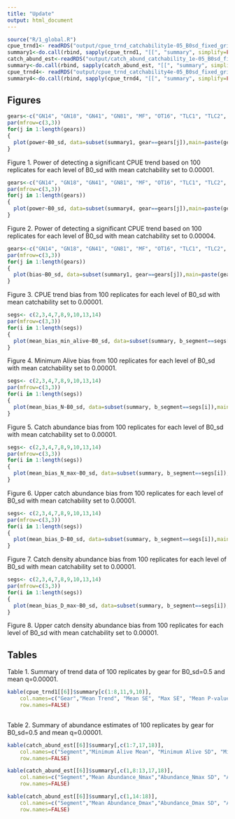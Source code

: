 ```yaml
---
title: "Update"
output: html_document
---
```


<!--
rmarkdown::render("update.Rmd")
-->


```r
source("R/1_global.R")
cpue_trnd1<- readRDS("output/cpue_trnd_catchability1e-05_B0sd_fixed_grid.Rds")
summary1<-do.call(rbind, sapply(cpue_trnd1, "[[", "summary", simplify=FALSE))
catch_abund_est<-readRDS("output/catch_abund_catchability_1e-05_B0sd_fixed_grid.Rds")
summary<-do.call(rbind, sapply(catch_abund_est, "[[", "summary", simplify=FALSE))
cpue_trnd4<- readRDS("output/cpue_trnd_catchability4e-05_B0sd_fixed_grid.Rds")
summary4<-do.call(rbind, sapply(cpue_trnd4, "[[", "summary", simplify=FALSE))
``` 


## Figures
```r
gears<-c("GN14", "GN18", "GN41", "GN81", "MF", "OT16", "TLC1", "TLC2", "TN")
par(mfrow=c(3,3))
for(j in 1:length(gears))
{
  plot(power~B0_sd, data=subset(summary1, gear==gears[j]),main=paste(gears[j]), ylim=c(0,1.2))
}
```

Figure 1. Power of detecting a significant CPUE trend based on 100 replicates for each level of B0_sd with mean catchability set to 0.00001. 

```r
gears<-c("GN14", "GN18", "GN41", "GN81", "MF", "OT16", "TLC1", "TLC2", "TN")
par(mfrow=c(3,3))
for(j in 1:length(gears))
{
  plot(power~B0_sd, data=subset(summary4, gear==gears[j]),main=paste(gears[j]), ylim=c(0,1.2))
}
```

Figure 2. Power of detecting a significant CPUE trend based on 100 replicates for each level of B0_sd with mean catchability set to 0.00004. 

```r
gears<-c("GN14", "GN18", "GN41", "GN81", "MF", "OT16", "TLC1", "TLC2", "TN")
par(mfrow=c(3,3))
for(j in 1:length(gears))
{
  plot(bias~B0_sd, data=subset(summary1, gear==gears[j]),main=paste(gears[j]))
}
```

Figure 3. CPUE trend bias from 100 replicates for each level of B0_sd with mean catchability set to 0.00001. 

```r
segs<- c(2,3,4,7,8,9,10,13,14)
par(mfrow=c(3,3))
for(i in 1:length(segs))
{
  plot(mean_bias_min_alive~B0_sd, data=subset(summary, b_segment==segs[i]),main=paste("Segment",segs[i]))#, "Minimum Alive Bias"))
}
```

Figure 4. Minimum Alive bias from 100 replicates for each level of B0_sd with mean catchability set to 0.00001. 


```r
segs<- c(2,3,4,7,8,9,10,13,14)
par(mfrow=c(3,3))
for(i in 1:length(segs))
{
  plot(mean_bias_N~B0_sd, data=subset(summary, b_segment==segs[i]),main=paste("Segment",segs[i]))#, "Catch Abundance Bias"))
}
```

Figure 5. Catch abundance bias from 100 replicates for each level of B0_sd with mean catchability set to 0.00001. 


```r
segs<- c(2,3,4,7,8,9,10,13,14)
par(mfrow=c(3,3))
for(i in 1:length(segs))
{
  plot(mean_bias_N_max~B0_sd, data=subset(summary, b_segment==segs[i]),main=paste("Segment",segs[i]))#, "Upper Catch Abundance Bias"))
}
```

Figure 6. Upper catch abundance bias from 100 replicates for each level of B0_sd with mean catchability set to 0.00001. 


```r
segs<- c(2,3,4,7,8,9,10,13,14)
par(mfrow=c(3,3))
for(i in 1:length(segs))
{
  plot(mean_bias_D~B0_sd, data=subset(summary, b_segment==segs[i]),main=paste("Segment",segs[i]))#, "Catch Density Abundance Bias"))
}
```

Figure 7. Catch density abundance bias from 100 replicates for each level of B0_sd with mean catchability set to 0.00001.

```r
segs<- c(2,3,4,7,8,9,10,13,14)
par(mfrow=c(3,3))
for(i in 1:length(segs))
{
  plot(mean_bias_D_max~B0_sd, data=subset(summary, b_segment==segs[i]),main=paste("Segment",segs[i]))#, "Upper Catch Density Abundance Bias"))
}
```

Figure 8. Upper catch density abundance bias from 100 replicates for each level of B0_sd with mean catchability set to 0.00001.

## Tables

Table 1. Summary of trend data of 100 replicates by gear for B0_sd=0.5 and mean q=0.00001.

```r
kable(cpue_trnd1[[6]]$summary[c(1:8,11,9,10)],
    col.names=c("Gear","Mean Trend", "Mean SE", "Max SE", "Mean P-value","Max P-value", "Mean Flag Count", "Power", "Bias", "Mean q", "B0 SD"),
    row.names=FALSE)
   
```


Table 2. Summary of abundance estimates of 100 replicates by gear for B0_sd=0.5 and mean q=0.00001.

```r
kable(catch_abund_est[[6]]$summary[,c(1:7,17,18)],
    col.names=c("Segment","Minimum Alive Mean", "Minimum Alive SD", "Minimum Alive Mean Bias", "Mean Abundance_N","Abundance_N SD", "Abundance_N Mean Bias","Mean q", "B0 SD"),
    row.names=FALSE)
```


```r
kable(catch_abund_est[[6]]$summary[,c(1,8:13,17,18)],
    col.names=c("Segment","Mean Abundance_Nmax","Abundance_Nmax SD", "Abundance_Nmax Mean Bias", "Mean Abundance_D","Abundance_D SD", "Abundance_D Mean Bias","Mean q", "B0 SD"),
    row.names=FALSE)
```
   
```r
kable(catch_abund_est[[6]]$summary[,c(1,14:18)],
    col.names=c("Segment","Mean Abundance_Dmax","Abundance_Dmax SD", "Abundance_Dmax Mean Bias","Mean q", "B0 SD"),
    row.names=FALSE)
```

               